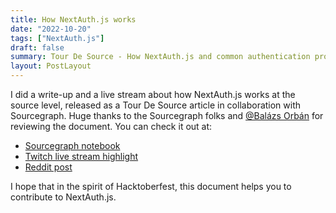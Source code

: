 ```yaml
---
title: How NextAuth.js works
date: "2022-10-20"
tags: ["NextAuth.js"]
draft: false
summary: Tour De Source - How NextAuth.js and common authentication protocols work
layout: PostLayout
---
```


I did a write-up and a live stream about how NextAuth.js works at the source level, released as a Tour De Source article in collaboration with Sourcegraph.
Huge thanks to the Sourcegraph folks and [@Balázs Orbán](https://github.com/balazsorban44) for reviewing the document. You can check it out at:

- [Sourcegraph notebook](https://sourcegraph.com/notebooks/Tm90ZWJvb2s6MTc2MQ==)
- [Twitch live stream highlight](https://www.twitch.tv/videos/1627753164)
- [Reddit post](https://www.reddit.com/r/nextjs/comments/y86b8o/how_nextauthjs_and_auth_protocols_work/?utm_source=share&utm_medium=web2x&context=3)

I hope that in the spirit of Hacktoberfest, this document helps you to contribute to NextAuth.js.
